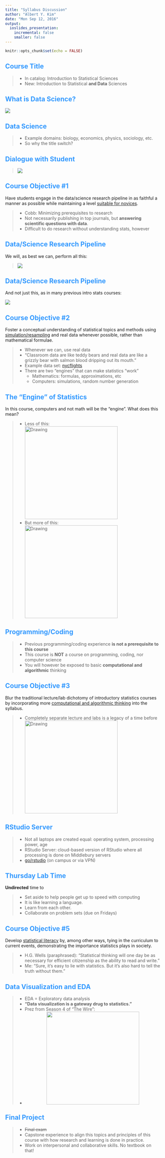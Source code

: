 ```yaml
---
title: "Syllabus Discussion"
author: "Albert Y. Kim"
date: "Mon Sep 12, 2016"
output: 
  ioslides_presentation: 
    incremental: false
    smaller: false
---
```


<style>
h2 { 
 color: #3399ff;		
}
h3 { 
 color: #3399ff;		
}
slides > slide.backdrop {
  background: white;
}
</style>



```r
knitr::opts_chunk$set(echo = FALSE)
```

## Course Title

> * In catalog: Introduction to Statistical Sciences
> * New: Introduction to Statistical **and Data** Sciences



## What is Data Science?

![](../figure/data_science_1.png)



## Data Science

> * Example domains: biology, economics, physics, sociology, etc.
> * So why the title switch?


## Dialogue with Student

<!--
Hi professor, I really liked your intro stats class. Can I ask you a stats question on a bio project I'm working on?
I have gene expression data in this excel file. How would I run some of the methods we learned in class on it?
http://www.ios7text.com/em78xa
-->

> ![](../figure/dialogue_1.png)



## Course Objective #1

Have students engage in the data/science research pipeline in as faithful a
manner as possible while maintaining a level [suitable for
novices](http://arxiv.org/abs/1507.05346).  

> * Cobb: Minimizing prerequisites to research
> * Not necessarily publishing in top journals, but **answering scientific questions with data**.
> * Difficult to do research without understanding stats, however


## Data/Science Research Pipeline

We will, as best we can, perform all this:

> ![](../figure/pipeline.png)


## Data/Science Research Pipeline

And not just this, as in many previous intro stats courses:

![](../figure/pipeline2.png)



## Course Objective #2

Foster a conceptual understanding of statistical topics and methods using 
[simulation/resampling](https://www.amstat.org/education/pdfs/ResamplingUndergradCurriculum.pdf)
and real data whenever possible, rather than mathematical formulae.

> * Whenever we can, use real data
> * "Classroom data are like teddy bears and real data are like a grizzly bear with salmon blood dripping out its mouth."
> * Example data set: [nycflights](https://github.com/hadley/nycflights13)
> * There are two "engines" that can make statistics "work"
>     + Mathematics: formulas, approximations, etc
>     + Computers: simulations, random number generation 





## The "Engine" of Statistics

In this course, computers and not math will be the "engine". What does this mean?

> * Less of this:  
> <img src="../figure/formulas.png" alt="Drawing" style="width: 300px;"/> 
> * But more of this:  
> <img src="../figure/coding.jpg" alt="Drawing" style="width: 300px;"/> 



## Programming/Coding

> * Previous programming/coding experience **is not a prerequisite to this course**
> * This course is **NOT** a course on programming, coding, nor computer science
> * You will however be exposed to basic **computational and algorithmic** thinking





## Course Objective #3

Blur the traditional lecture/lab dichotomy of introductory statistics courses 
by incorporating more [computational and algorithmic
thinking](http://www.stat.berkeley.edu/~statcur/Preprints/ComputingCurric3.pdf) 
into the syllabus.

> * Completely separate lecture and labs is a legacy of a time before  
> <img src="../figure/laptop.png" alt="Drawing" style="width: 300px;"/> 





## RStudio Server

> * Not all laptops are created equal: operating system, processing power, age
> * RStudio Server: cloud-based version of RStudio where all processing is done on Middlebury servers
> * [go/rstudio](https://rstudio.middlebury.edu/) (on campus or via VPN)




## Thursday Lab Time

**Undirected** time to

> * Set aside to help people get up to speed with computing
> * It is like learning a language.
> * Learn from each other.
> * Collaborate on problem sets (due on Fridays)


## Course Objective #5

Develop [statistical 
literacy](https://en.wikipedia.org/wiki/Statistical_literacy) by, among other
ways, tying in the curriculum to current events, demonstrating the importance
statistics plays in society.

> * H.G. Wells (paraphrased): "Statistical thinking will one day be as necessary for efficient citizenship as the ability to read and write."
> * Me: "Sure, it's easy to lie with statistics. But it's also hard to tell the truth without them."




## Data Visualization and EDA

> - EDA = Exploratory data analysis
> - **"Data visualization is a gateway drug to statistics."**
> - Prez from Season 4 of "The Wire":
> - <center><img src="../figure/Prez.png" height="300px"/></center>





## Final Project

> - ~~Final exam~~
> - Capstone experience to align this topics and principles of this course with how research and learning is done in practice.
> - Work on interpersonal and collaborative skills. No textbook on that!









